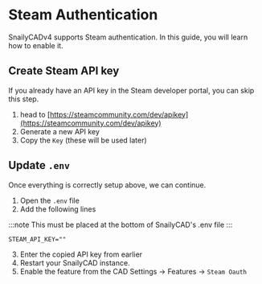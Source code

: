# Steam Authentication

SnailyCADv4 supports Steam authentication. In this guide, you will learn how to enable it.

## Create Steam API key

If you already have an API key in the Steam developer portal, you can skip this step.

1. head to [https://steamcommunity.com/dev/apikey](https://steamcommunity.com/dev/apikey)
2. Generate a new API key
3. Copy the `Key` (these will be used later)

## Update `.env`

Once everything is correctly setup above, we can continue.

1. Open the `.env` file
2. Add the following lines

:::note
This must be placed at the bottom of SnailyCAD's .env file
:::

```txt
STEAM_API_KEY=""
```

3. Enter the copied API key from earlier
4. Restart your SnailyCAD instance.
5. Enable the feature from the CAD Settings -> Features -> `Steam Oauth`
